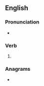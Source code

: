 ==English==

===Pronunciation===
* {{rhymes|aʊtʃɪŋ|lang=en}}

===Verb===
{{head|en|present participle}}

# {{present participle of|slouch|lang=en|nocat=1}}

===Anagrams===
* {{anagrams|en|Coughlins}}